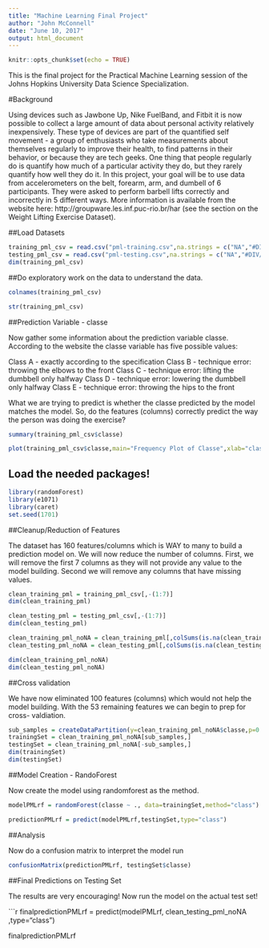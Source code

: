 ---
title: "Machine Learning Final Project"
author: "John McConnell"
date: "June 10, 2017"
output: html_document
---

```{r setup, include=FALSE}
knitr::opts_chunk$set(echo = TRUE)
```

This is the final project for the Practical Machine Learning session of
the Johns Hopkins University Data Science Specialization.

#Background

Using devices such as Jawbone Up, Nike FuelBand, and Fitbit it is now possible to collect a large amount of data about personal activity relatively inexpensively. These type of devices are part of the quantified self movement - a group of enthusiasts who take measurements about themselves regularly to improve their health, to find patterns in their behavior, or because they are tech geeks. One thing that people regularly do is quantify how much of a particular activity they do, but they rarely quantify how well they do it. In this project, your goal will be to use data from accelerometers on the belt, forearm, arm, and dumbell of 6 participants. They were asked to perform barbell lifts correctly and incorrectly in 5 different ways. More information is available from the website here: http://groupware.les.inf.puc-rio.br/har (see the section on the Weight Lifting Exercise Dataset).

##Load Datasets

```{r loadsets}

training_pml_csv = read.csv("pml-training.csv",na.strings = c("NA","#DIV/0!",""))
testing_pml_csv = read.csv("pml-testing.csv",na.strings = c("NA","#DIV/0!",""))
dim(training_pml_csv)

```

##Do exploratory work on the data to understand the data.

```{r exploratory}

colnames(training_pml_csv)

str(training_pml_csv)

```

##Prediction Variable - classe

Now gather some information about the prediction variable classe.  According
to the website the classe variable has five possible values:

Class A - exactly according to the specification
Class B - technique error:  throwing the elbows to the front 
Class C - technique error:  lifting the dumbbell only halfway
Class D - technique error:  lowering the dumbbell only halfway
Class E - technique error:  throwing the hips to the front

What we are trying to predict is whether the classe predicted by the model
matches the model.  So, do the features (columns) correctly predict the
way the person was doing the exercise?

```{r classeinfo}

summary(training_pml_csv$classe)

plot(training_pml_csv$classe,main="Frequency Plot of Classe",xlab="classe",ylab="frequency",col="red")

```

## Load the needed packages!

```{r pkgload}
library(randomForest)
library(e1071)
library(caret)
set.seed(1701)
```

##Cleanup/Reduction of Features

The dataset has 160 features/columns which is WAY to many to build a prediction model
on.  We will now reduce the number of columns.  First, we will remove the first 7 columns
as they will not provide any value to the model building. Second we will remove
any columns that have missing values.

```{r cleanup}

clean_training_pml = training_pml_csv[,-(1:7)]
dim(clean_training_pml)

clean_testing_pml = testing_pml_csv[,-(1:7)]
dim(clean_testing_pml)

clean_training_pml_noNA = clean_training_pml[,colSums(is.na(clean_training_pml))==0]
clean_testing_pml_noNA = clean_testing_pml[,colSums(is.na(clean_testing_pml))==0]

dim(clean_training_pml_noNA)
dim(clean_testing_pml_noNA)

```

##Cross validation

We have now eliminated 100 features (columns) which would not help the model
building.  With the 53 remaining features we can begin to prep for cross-
valdiation.

```{r crossvalidation}

sub_samples = createDataPartition(y=clean_training_pml_noNA$classe,p=0.8,list=FALSE)
trainingSet = clean_training_pml_noNA[sub_samples,]
testingSet = clean_training_pml_noNA[-sub_samples,]
dim(trainingSet)
dim(testingSet)

```

##Model Creation - RandoForest

Now create the model using randomforest as the method.

```{r modelform}

modelPMLrf = randomForest(classe ~ ., data=trainingSet,method="class")

predictionPMLrf = predict(modelPMLrf,testingSet,type="class")

```

##Analysis

Now do a confusion matrix to interpret the model run

```{r modelcheck}

confusionMatrix(predictionPMLrf, testingSet$classe)

```

##Final Predictions on Testing Set

The results are very encouraging!  Now run the model on the actual test set!

```{r finalRun}

finalpredictionPMLrf = predict(modelPMLrf, clean_testing_pml_noNA ,type="class")

finalpredictionPMLrf
